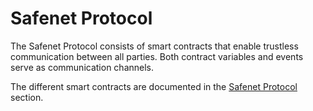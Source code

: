 # Safenet Protocol

The Safenet Protocol consists of smart contracts that enable trustless communication between all parties. 
Both contract variables and events serve as communication channels. 

The different smart contracts are documented in the [Safenet Protocol](/../protocol) section.